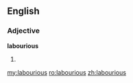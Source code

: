 ==English==

===Adjective===
'''labourious'''

# {{British}} {{obsolete spelling of|laborious}}

[[my:labourious]]
[[ro:labourious]]
[[zh:labourious]]